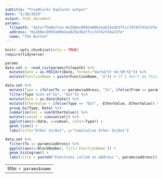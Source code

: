 ```yaml
---
subtitle: "TrueBlocks Explorer output"
date: "5/30/2019"
output: html_document
params:
  filepath: "data/TheButton-0x2b0ec0993a00b2ea625e3b37fcc74742f43a72fe.csv"
  address: "0x2b0ec0993a00b2ea625e3b37fcc74742f43a72fe"
  name: "The Button"
---
```


```r
knitr::opts_chunk$set(echo = TRUE)
require(tidyverse)
```

```r
params
data.set <- read_csv(params$filepath) %>%
  mutate(Date = as.POSIXct(Date, format="%m/%d/%Y %H:%M:%S")) %>%
  mutate(FunctionName = paste(FunctionName, "a")) # If I don't do this, some addresses with no named functions fail on the 'fill' below

data.set %>%
  mutate(Type = ifelse(To == params$address, "In", ifelse(From == params$address, "From", "Other"))) %>%
  filter(Type %in% c("In", "Out")) %>%
  mutate(Date = as.Date(Date)) %>%
  mutate(EtherValue = ifelse(Type == "Out", -EtherValue, EtherValue)) %>%
  group_by(Type, Date) %>%
  summarize(val = sum(EtherValue)) %>%
  mutate(cumval = cumsum(val)) %>%
  ggplot(aes(x=Date, y=cumval, color=Type)) +
  geom_line() +
  labs(title="Ether In/Out", y="Cumulative Ether In/Out")

data.set %>%
  filter(To == params$address) %>%
  ggplot(aes(x=BlockNumber, fill=`FunctionName`)) +
  geom_histogram() +
  labs(title = paste0("Functions called on address ", params$address))
```
---
title: `r params$name`
---
